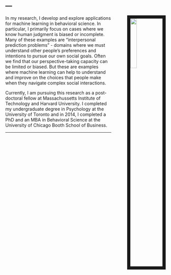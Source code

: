 ---
---

<link rel="stylesheet" href="styles.css" type="text/css">

<img src="images/mikeface.jpg" style="width:20%; border:10px solid; margin-right: 0px; margin-left: 50px" align="right">
      

In my research, I develop and explore applications for machine learning in behavioral science. In particular, I primarily focus on cases where we know human judgment is biased or incomplete. Many of these examples are “interpersonal prediction problems” - domains where we must understand other people’s preferences and intentions to pursue our own social goals. Often we find that our perspective-taking capacity can be limited or biased. But these are examples where machine learning can help to understand and improve on the choices that people make when they navigate complex social interactions.

Currently, I am pursuing this research as a post-doctoral fellow at Massachussetts Institute of Technology and Harvard University. I completed my undergraduate degree in Psychology at the University of Toronto and in 2014, I completed a PhD and an MBA in Behavioral Science at the University of Chicago Booth School of Business. 

***